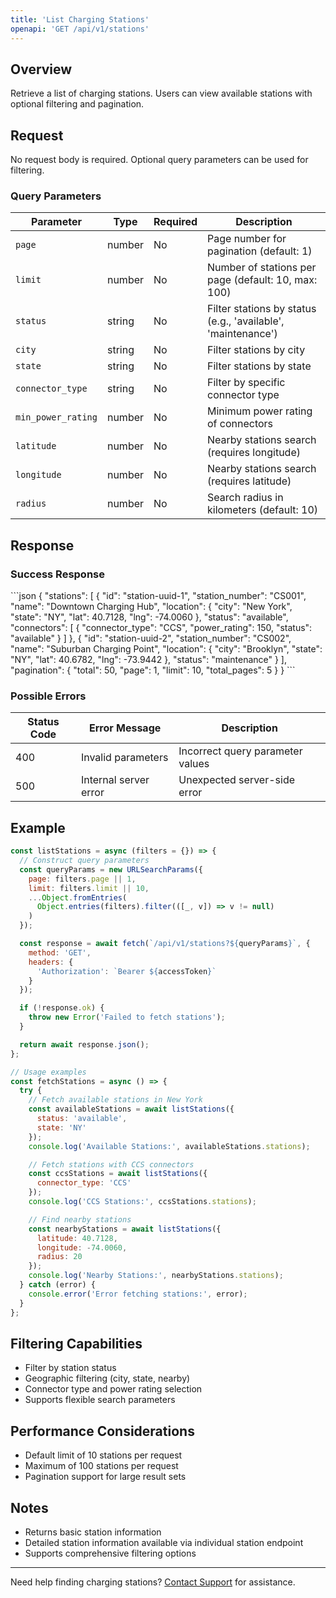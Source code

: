 ```yaml
---
title: 'List Charging Stations'
openapi: 'GET /api/v1/stations'
---
```


## Overview

Retrieve a list of charging stations. Users can view available stations with optional filtering and pagination.

## Request

No request body is required. Optional query parameters can be used for filtering.

### Query Parameters

| Parameter | Type | Required | Description |
|-----------|------|----------|-------------|
| `page` | number | No | Page number for pagination (default: 1) |
| `limit` | number | No | Number of stations per page (default: 10, max: 100) |
| `status` | string | No | Filter stations by status (e.g., 'available', 'maintenance') |
| `city` | string | No | Filter stations by city |
| `state` | string | No | Filter stations by state |
| `connector_type` | string | No | Filter by specific connector type |
| `min_power_rating` | number | No | Minimum power rating of connectors |
| `latitude` | number | No | Nearby stations search (requires longitude) |
| `longitude` | number | No | Nearby stations search (requires latitude) |
| `radius` | number | No | Search radius in kilometers (default: 10) |

## Response

### Success Response

<ResponseExample>
```json
{
  "stations": [
    {
      "id": "station-uuid-1",
      "station_number": "CS001",
      "name": "Downtown Charging Hub",
      "location": {
        "city": "New York",
        "state": "NY",
        "lat": 40.7128,
        "lng": -74.0060
      },
      "status": "available",
      "connectors": [
        {
          "connector_type": "CCS",
          "power_rating": 150,
          "status": "available"
        }
      ]
    },
    {
      "id": "station-uuid-2",
      "station_number": "CS002",
      "name": "Suburban Charging Point",
      "location": {
        "city": "Brooklyn",
        "state": "NY",
        "lat": 40.6782,
        "lng": -73.9442
      },
      "status": "maintenance"
    }
  ],
  "pagination": {
    "total": 50,
    "page": 1,
    "limit": 10,
    "total_pages": 5
  }
}
```
</ResponseExample>

### Possible Errors

| Status Code | Error Message | Description |
|------------|--------------|-------------|
| 400 | Invalid parameters | Incorrect query parameter values |
| 500 | Internal server error | Unexpected server-side error |

## Example

```javascript
const listStations = async (filters = {}) => {
  // Construct query parameters
  const queryParams = new URLSearchParams({
    page: filters.page || 1,
    limit: filters.limit || 10,
    ...Object.fromEntries(
      Object.entries(filters).filter(([_, v]) => v != null)
    )
  });

  const response = await fetch(`/api/v1/stations?${queryParams}`, {
    method: 'GET',
    headers: {
      'Authorization': `Bearer ${accessToken}`
    }
  });

  if (!response.ok) {
    throw new Error('Failed to fetch stations');
  }

  return await response.json();
};

// Usage examples
const fetchStations = async () => {
  try {
    // Fetch available stations in New York
    const availableStations = await listStations({
      status: 'available',
      state: 'NY'
    });
    console.log('Available Stations:', availableStations.stations);

    // Fetch stations with CCS connectors
    const ccsStations = await listStations({
      connector_type: 'CCS'
    });
    console.log('CCS Stations:', ccsStations.stations);

    // Find nearby stations
    const nearbyStations = await listStations({
      latitude: 40.7128,
      longitude: -74.0060,
      radius: 20
    });
    console.log('Nearby Stations:', nearbyStations.stations);
  } catch (error) {
    console.error('Error fetching stations:', error);
  }
};
```

## Filtering Capabilities

- Filter by station status
- Geographic filtering (city, state, nearby)
- Connector type and power rating selection
- Supports flexible search parameters

## Performance Considerations

- Default limit of 10 stations per request
- Maximum of 100 stations per request
- Pagination support for large result sets

## Notes

- Returns basic station information
- Detailed station information available via individual station endpoint
- Supports comprehensive filtering options

---

Need help finding charging stations? [Contact Support](/support) for assistance.